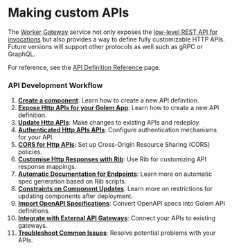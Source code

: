# Making custom APIs

The [Worker Gateway](/concepts/worker-gateway) service not only exposes the [low-level REST API for invocations](/invoke/http) but also provides a way to define fully customizable HTTP APIs.
Future versions will support other protocols as well such as gRPC or GraphQL.

For reference, see the [API Definition Reference](/http-api-definitions) page.

### API Development Workflow

1. **[Create a component](making-custom-apis/create-simple-component)**: Learn how to create a new API definition.
2. **[Expose Http APIs for your Golem App](making-custom-apis/expose-http-apis)**: Learn how to create a new API definition.
3. **[Update Http APIs](making-custom-apis/update-api-deployment)**: Make changes to existing APIs and redeploy.
4. **[Authenticated Http APIs APIs](making-custom-apis/authentication)**: Configure authentication mechanisms for your API.
5. **[CORS for Http APIs](making-custom-apis/cors)**: Set up Cross-Origin Resource Sharing (CORS) policies.
6. **[Customise Http Responses with Rib](making-custom-apis/rib-in-api-definition)**: Use Rib for customizing API response mappings.
7. **[Automatic Documentation for Endpoints](making-custom-apis/spec-inference)**: Learn more on automatic spec generation based on Rib scripts.
8. **[Constraints on Component Updates](making-custom-apis/component-constraints)**: Learn more on restrictions for updating components after deployment.
9. **[Import OpenAPI Specifications](making-custom-apis/import-openapi-spec)**: Convert OpenAPI specs into Golem API definitions.
10. **[Integrate with External API Gateways](making-custom-apis/external-api-gateways)**: Connect your APIs to existing gateways.
11. **[Troubleshoot Common Issues](making-custom-apis/trouble-shooting)**: Resolve potential problems with your APIs.
